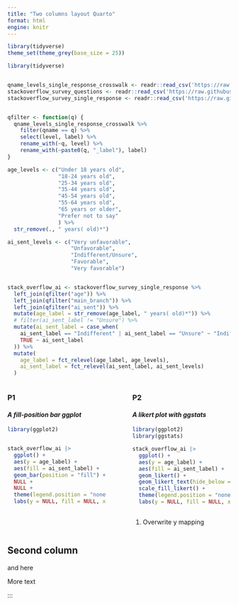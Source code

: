 ```yaml
---
title: "Two columns layout Quarto"
format: html
engine: knitr
---
```



```r
library(tidyverse)
theme_set(theme_grey(base_size = 25))

library(tidyverse)


qname_levels_single_response_crosswalk <- readr::read_csv('https://raw.githubusercontent.com/rfordatascience/tidytuesday/master/data/2024/2024-09-03/qname_levels_single_response_crosswalk.csv')
stackoverflow_survey_questions <- readr::read_csv('https://raw.githubusercontent.com/rfordatascience/tidytuesday/master/data/2024/2024-09-03/stackoverflow_survey_questions.csv')
stackoverflow_survey_single_response <- readr::read_csv('https://raw.githubusercontent.com/rfordatascience/tidytuesday/master/data/2024/2024-09-03/stackoverflow_survey_single_response.csv')


qfilter <- function(q) {
  qname_levels_single_response_crosswalk %>% 
    filter(qname == q) %>% 
    select(level, label) %>% 
    rename_with(~q, level) %>% 
    rename_with(~paste0(q, "_label"), label)
}

age_levels <- c("Under 18 years old",
                "18-24 years old",
                "25-34 years old",
                "35-44 years old",
                "45-54 years old",
                "55-64 years old",
                "65 years or older",
                "Prefer not to say"
                ) %>% 
  str_remove(., " years( old)*")

ai_sent_levels <- c("Very unfavorable",
                    "Unfavorable",
                    "Indifferent/Unsure",
                    "Favorable",
                    "Very favorable")


stack_overflow_ai <- stackoverflow_survey_single_response %>% 
  left_join(qfilter("age")) %>% 
  left_join(qfilter("main_branch")) %>% 
  left_join(qfilter("ai_sent")) %>% 
  mutate(age_label = str_remove(age_label, " years( old)*")) %>% 
  # filter(ai_sent_label != "Unsure") %>%
  mutate(ai_sent_label = case_when(
    ai_sent_label == "Indifferent" | ai_sent_label == "Unsure" ~ "Indifferent/Unsure",
    TRUE ~ ai_sent_label
  )) %>% 
  mutate(
    age_label = fct_relevel(age_label, age_levels),
    ai_sent_label = fct_relevel(ai_sent_label, ai_sent_levels)
  )

```

:::: {.columns}

::: {.column width="48%"}

### P1 

#### *A fill-position bar ggplot*

```r
library(ggplot2)


stack_overflow_ai |>
  ggplot() + 
  aes(y = age_label) + 
  aes(fill = ai_sent_label) + 
  geom_bar(position = "fill") + 
  NULL +
  NULL +
  theme(legend.position = "none") + 
  labs(y = NULL, fill = NULL, x = NULL)
```


:::

::: {.column width="4%"}
<!-- empty column to create gap -->
:::

::: {.column width="48%"}

### P2 

#### *A likert plot with ggstats*

```r
library(ggplot2)
library(ggstats)

stack_overflow_ai |>
  ggplot() + 
  aes(y = age_label) +
  aes(fill = ai_sent_label) + 
  geom_likert() + 
  geom_likert_text(hide_below = 0.03) +
  scale_fill_likert() +
  theme(legend.position = "none") + 
  labs(y = NULL, fill = NULL, x = NULL)
  
```
1. Overwrite y mapping




:::

::::
::: {.g-col-6}

## Second column 

and here

More text

:::
  
:::  
